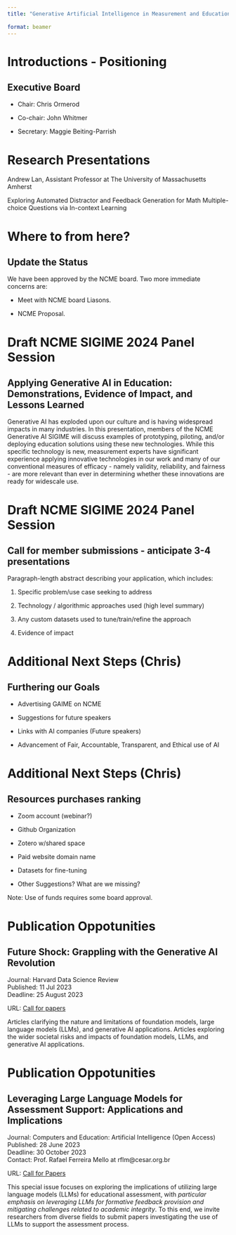 ```yaml
---
title: "Generative Artificial Intelligence in Measurement and Education"
 
format: beamer
---
```

 
# Introductions - Positioning
 
## Executive Board
 
-   Chair: Chris Ormerod
 
-   Co-chair: John Whitmer
 
-   Secretary: Maggie Beiting-Parrish

 
# Research Presentations
 
Andrew Lan, Assistant Professor at The University of Massachusetts Amherst
 
Exploring Automated Distractor and Feedback Generation for Math Multiple-choice Questions via In-context Learning
 

# Where to from here?

## Update the Status
 
We have been approved by the NCME board. Two more immediate concerns are:

- Meet with NCME board Liasons.

- NCME Proposal.

 
# Draft NCME SIGIME 2024 Panel Session
 
## Applying Generative AI in Education: Demonstrations, Evidence of Impact, and Lessons Learned
 
Generative AI has exploded upon our culture and is having widespread impacts in many industries. In this presentation, members of the NCME Generative AI SIGIME will discuss examples of prototyping, piloting, and/or deploying education solutions using these new technologies. While this specific technology is new, measurement experts have significant experience applying innovative technologies in our work and many of our conventional measures of efficacy - namely validity, reliability, and fairness - are more relevant than ever in determining whether these innovations are ready for widescale use.

# Draft NCME SIGIME 2024 Panel Session

 
## Call for member submissions - anticipate 3-4 presentations
 
Paragraph-length abstract describing your application, which includes:
 
1.  Specific problem/use case seeking to address
 
2.  Technology / algorithmic approaches used (high level summary)
 
3.  Any custom datasets used to tune/train/refine the approach
 
4.  Evidence of impact
 
# Additional Next Steps (Chris)

## Furthering our Goals

- Advertising GAIME on NCME

- Suggestions for future speakers

- Links with AI companies (Future speakers)

- Advancement of Fair, Accountable, Transparent, and Ethical use of AI

# Additional Next Steps (Chris)

## Resources purchases ranking
 
- Zoom account (webinar?)
 
- Github Organization
 
- Zotero w/shared space
 
- Paid website domain name
 
- Datasets for fine-tuning
 
- Other Suggestions? What are we missing?

Note: Use of funds requires some board approval.
 
# Publication Oppotunities
 
## **Future Shock: Grappling with the Generative AI Revolution** {.smaller}
 
Journal: Harvard Data Science Review\
Published: 11 Jul 2023\
Deadline: 25 August 2023
 
URL: [Call for papers](https://assets.pubpub.org/tbjq9yfk/Future%20Shock%20Open%20Call%20(generic)-51688668907094.pdf)\
 
Articles clarifying the nature and limitations of foundation models, large language models (LLMs), and generative AI applications. Articles exploring the wider societal risks and impacts of foundation models, LLMs, and generative AI applications.

# Publication Oppotunities

## **Leveraging Large Language Models for Assessment Support: Applications and Implications**
 
Journal: Computers and Education: Artificial Intelligence (Open Access)  \
Published: 28 June 2023\
Deadline: 30 October 2023\
Contact: Prof. Rafael Ferreira Mello at rflm\@cesar.org.br
 
URL: [Call for Papers](https://www.sciencedirect.com/journal/computers-and-education-artificial-intelligence/about/call-for-papers#leveraging-large-language-models-for-assessment-support-applications-and-implications)
 
This special issue focuses on exploring the implications of utilizing large language models (LLMs) for educational assessment, with *particular emphasis on leveraging LLMs for formative feedback provision and mitigating challenges related to academic integrity*. To this end, we invite researchers from diverse fields to submit papers investigating the use of LLMs to support the assessment process.